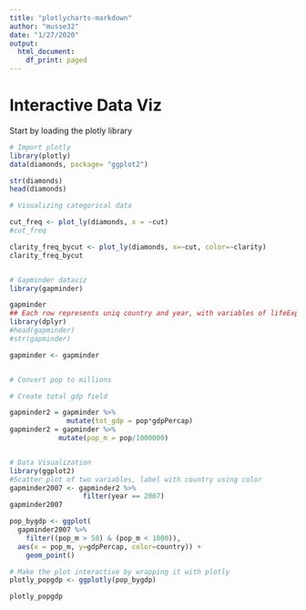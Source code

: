 ```yaml
---
title: "plotlycharts-markdown"
author: "musse32"
date: "1/27/2020"
output:
  html_document:
    df_print: paged
---
```

# Interactive Data Viz

Start by loading the plotly library

```r
# Import plotly
library(plotly)
data(diamonds, package= "ggplot2")

str(diamonds)
head(diamonds)

# Visualizing categorical data

cut_freq <- plot_ly(diamonds, x = ~cut)
#cut_freq

clarity_freq_bycut <- plot_ly(diamonds, x=~cut, color=~clarity)
clarity_freq_bycut


# Gapminder dataviz
library(gapminder)

gapminder
## Each row represents uniq country and year, with variables of lifeExp, pop, and GDPpercap
library(dplyr)
#head(gapminder)
#str(gapminder)

gapminder <- gapminder


# Convert pop to millions

# Create total gdp field

gapminder2 = gapminder %>%
              mutate(tot_gdp = pop*gdpPercap)
gapminder2 = gapminder %>%
            mutate(pop_m = pop/1000000)


# Data Visualization
library(ggplot2)
#Scatter plot of two variables, label with country using color
gapminder2007 <- gapminder2 %>%
                  filter(year == 2007)
gapminder2007

pop_bygdp <- ggplot(
  gapminder2007 %>%
    filter((pop_m > 50) & (pop_m < 1000)),
  aes(x = pop_m, y=gdpPercap, color=country)) +
    geom_point()

# Make the plot interactive by wrapping it with plotly
plotly_popgdp <- ggplotly(pop_bygdp)

plotly_popgdp

```
